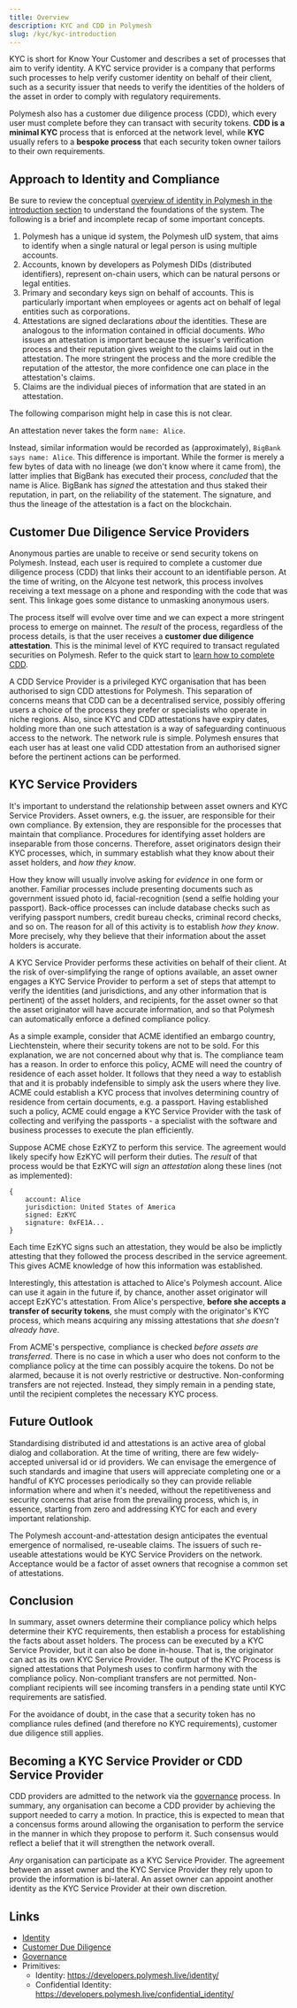 ```yaml
---
title: Overview
description: KYC and CDD in Polymesh
slug: /kyc/kyc-introduction
---
```


KYC is short for Know Your Customer and describes a set of processes that aim to verify identity. A KYC service provider is a company that performs such processes to help verify customer identity on behalf of their client, such as a security issuer that needs to verify the identities of the holders of the asset in order to comply with regulatory requirements.

Polymesh also has a customer due diligence process (CDD), which every user must complete before they can transact with security tokens. **CDD is a minimal KYC** process that is enforced at the network level, while **KYC** usually refers to a **bespoke process** that each security token owner tailors to their own requirements.

## Approach to Identity and Compliance

Be sure to review the conceptual [overview of identity in Polymesh in the introduction section](/introduction/intro-identity) to understand the foundations of the system. The following is a brief and incomplete recap of some important concepts.

1. Polymesh has a unique id system, the Polymesh uID system, that aims to identify when a single natural or legal person is using multiple accounts.
2. Accounts, known by developers as Polymesh DIDs (distributed identifiers), represent on-chain users, which can be natural persons or legal entities.
3. Primary and secondary keys sign on behalf of accounts. This is particularly important when employees or agents act on behalf of legal entities such as corporations.
4. Attestations are signed declarations _about_ the identities. These are analogous to the information contained in official documents. _Who_ issues an attestation is important because the issuer's verification process and their reputation gives weight to the claims laid out in the attestation. The more stringent the process and the more credible the reputation of the attestor, the more confidence one can place in the attestation's claims.
5. Claims are the individual pieces of information that are stated in an attestation.

The following comparison might help in case this is not clear.

An attestation never takes the form `name: Alice`.

Instead, similar information would be recorded as (approximately), `BigBank says name: Alice`. This difference is important. While the former is merely a few bytes of data with no lineage (we don't know where it came from), the latter implies that BigBank has executed their process, _concluded_ that the name is Alice. BigBank has _signed_ the attestation and thus staked their reputation, in part, on the reliability of the statement. The signature, and thus the lineage of the attestation is a fact on the blockchain.

## Customer Due Diligence Service Providers

Anonymous parties are unable to receive or send security tokens on Polymesh. Instead, each user is required to complete a customer due diligence process (CDD) that links their account to an identifiable person. At the time of writing, on the Alcyone test network, this process involves receiving a text message on a phone and responding with the code that was sent. This linkage goes some distance to unmasking anonymous users.

The process itself will evolve over time and we can expect a more stringent process to emerge on mainnet. The _result_ of the process, regardless of the process details, is that the user receives a **customer due diligence attestation**. This is the minimal level of KYC required to transact regulated securities on Polymesh. Refer to the quick start to [learn how to complete CDD](/quickstart/quickstart-cdd).

A CDD Service Provider is a privileged KYC organisation that has been authorised to sign CDD attestions for Polymesh. This separation of concerns means that CDD can be a decentralised service, possibly offering users a choice of the process they prefer or specialists who operate in niche regions. Also, since KYC and CDD attestations have expiry dates, holding more than one such attestation is a way of safeguarding continuous access to the network. The network rule is simple. Polymesh ensures that each user has at least one valid CDD attestation from an authorised signer before the pertinent actions can be performed.

## KYC Service Providers

It's important to understand the relationship between asset owners and KYC Service Providers. Asset owners, e.g. the issuer, are responsible for their own compliance. By extension, they are responsible for the processes that maintain that compliance. Procedures for identifying asset holders are inseparable from those concerns. Therefore, asset originators design their KYC processes, which, in summary establish what they know about their asset holders, and _how they know_.

How they know will usually involve asking for _evidence_ in one form or another. Familiar processes include presenting documents such as government issued photo id, facial-recognition (send a selfie holding your passport). Back-office processes can include database checks such as verifying passport numbers, credit bureau checks, criminal record checks, and so on. The reason for all of this activity is to establish _how they know_. More precisely, why they believe that their information about the asset holders is accurate.

A KYC Service Provider performs these activities on behalf of their client. At the risk of over-simplifying the range of options available, an asset owner engages a KYC Service Provider to perform a set of steps that attempt to verify the identities (and jurisdictions, and any other information that is pertinent) of the asset holders, and recipients, for the asset owner so that the asset originator will have accurate information, and so that Polymesh can automatically enforce a defined compliance policy.

As a simple example, consider that ACME identified an embargo country, Liechtenstein, where their security tokens are not to be sold. For this explanation, we are not concerned about why that is. The compliance team has a reason. In order to enforce this policy, ACME will need the country of residence of each asset holder. It follows that they need a way to establish that and it is probably indefensible to simply ask the users where they live. ACME could establish a KYC process that involves determining country of residence from certain documents, e.g. a passport. Having established such a policy, ACME could engage a KYC Service Provider with the task of collecting and verifying the passports - a specialist with the software and business processes to execute the plan efficiently.

Suppose ACME chose EzKYZ to perform this service. The agreement would likely specify how EzKYC will perform their duties. The _result_ of that process would be that EzKYC will _sign_ an _attestation_ along these lines (not as implemented):

```
{
    account: Alice
    jurisdiction: United States of America
    signed: EzKYC
    signature: 0xFE1A...
}
```
Each time EzKYC signs such an attestation, they would be also be implictly attesting that they followed the process described in the service agreement. This gives ACME knowledge of how this information was established.

Interestingly, this attestation is attached to Alice's Polymesh account. Alice can use it again in the future if, by chance, another asset originator will accept EzKYC's attestation. From Alice's perspective, **before she accepts a transfer of security tokens**, she must comply with the originator's KYC process, which means acquiring any missing attestations that _she doesn't already have_.

From ACME's perspective, compliance is checked _before assets are transferred_. There is no case in which a user who does not conform to the compliance policy at the time can possibly acquire the tokens. Do not be alarmed, because it is not overly restrictive or destructive. Non-conforming transfers are not rejected. Instead, they simply remain in a pending state, until the recipient completes the necessary KYC process.

## Future Outlook

Standardising distributed id and attestations is an active area of global dialog and collaboration. At the time of writing, there are few widely-accepted universal id or id providers. We can envisage the emergence of such standards and imagine that users will appreciate completing one or a handful of KYC processes periodically so they can provide reliable information where and when it's needed, without the repetitiveness and security concerns that arise from the prevailing process, which is, in essence, starting from zero and addressing KYC for each and every important relationship.

The Polymesh account-and-attestation design anticipates the eventual emergence of normalised, re-useable claims. The issuers of such re-useable attestations would be KYC Service Providers on the network. Acceptance would be a factor of asset owners that recognise a common set of attestations.

## Conclusion

In summary, asset owners determine their compliance policy which helps determine their KYC requirements, then establish a process for establishing the facts about asset holders. The process can be executed by a KYC Service Provider, but it can also be done in-house. That is, the originator can act as its own KYC Service Provider. The output of the KYC Process is signed attestations that Polymesh uses to confirm harmony with the compliance policy. Non-compliant transfers are not permitted. Non-compliant recipients will see incoming transfers in a pending state until KYC requirements are satisfied.

For the avoidance of doubt, in the case that a security token has no compliance rules defined (and therefore no KYC requirements), customer due diligence still applies.

## Becoming a KYC Service Provider or CDD Service Provider

<!-- TODO: This is an opportunity to include a procedure or point of contact to direct businesses that want to explore becoming a KYC provider. -->

CDD providers are admitted to the network via the [governance](/introduction/intro-governance) process. In summary, any organisation can become a CDD provider by achieving the support needed to carry a motion. In practice, this is expected to mean that a concensus forms around allowing the organisation to perform the service in the manner in which they propose to perform it. Such consensus would reflect a belief that it will strengthen the network overall.

_Any_ organisation can participate as a KYC Service Provider. The agreement between an asset owner and the KYC Service Provider they rely upon to provide the information is bi-lateral. An asset owner can appoint another identity as the KYC Service Provider at their own discretion.

## Links

- [Identity](/introduction/intro-identity)
- [Customer Due Diligence](/quickstart/quickstart-cdd)
- [Governance](/introduction/intro-governance)
- Primitives:
    - Identity: https://developers.polymesh.live/identity/
    - Confidential Identity: https://developers.polymesh.live/confidential_identity/
